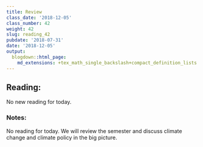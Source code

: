 ```yaml
---
title: Review
class_date: '2018-12-05'
class_number: 42
weight: 42
slug: reading_42
pubdate: '2018-07-31'
date: '2018-12-05'
output:
  blogdown::html_page:
    md_extensions: +tex_math_single_backslash+compact_definition_lists
---
```

## Reading:

No new reading for today.

### Notes:

No reading for today. We will review the semester and discuss climate change and climate policy in the big picture.
